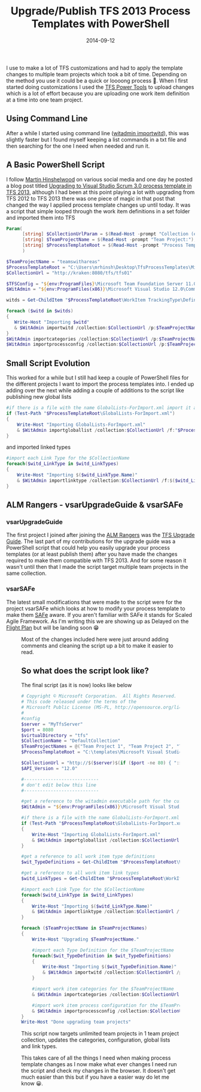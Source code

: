 ﻿---
title: 'Upgrade/Publish TFS 2013 Process Templates with PowerShell'
date: 2014-09-12
tags: ['VSTS / TFS', 'Rangers Research', 'TFS 2013', 'GitHub Projects', 'PowerShell']
draft: false
summary: 'I use to make a lot of TFS customizations and had to apply the template changes to multiple team projects which took a bit of time. Depending on the method you use it could be a quick or loooong process . When I first started doing customizations I used the TFS Power Tools to upload changes which is a lot of effort because you are uploading one work item definition at a time into one team project.'
---


I use to make a lot of TFS customizations and had to apply the template changes to multiple team projects which took a bit of time. Depending on the method you use it could be a quick or loooong process 🙂. When I first started doing customizations I used the [TFS Power Tools](http://visualstudiogallery.msdn.microsoft.com/f017b10c-02b4-4d6d-9845-58a06545627f) to upload changes which is a lot of effort because you are uploading one work item definition at a time into one team project.

## Using Command Line

After a while I started using command line ([witadmin importwitd](http://msdn.microsoft.com/en-us/library/dd312129.aspx)), this was slightly faster but I found myself keeping a list commands in a txt file and then searching for the one I need when needed and run it.

## A Basic PowerShell Script

I follow [Martin Hinshelwood](http://twitter.com/nakedalm) on various social media and one day he posted a blog post titled [Upgrading to Visual Studio Scrum 3.0 process template in TFS 2013](http://nakedalm.com/upgrading-to-visual-studio-scrum-3-0-process-template-in-tfs-2013/), although I had been at this point playing a lot with upgrading from TFS 2012 to TFS 2013 there was one piece of magic in that post that changed the way I applied process template changes up until today. It was a script that simple looped through the work item definitions in a set folder and imported them into TFS


```powershell
Param(
      [string] $CollectionUrlParam = $(Read-Host -prompt "Collection (enter to pick):"), 
      [string] $TeamProjectName = $(Read-Host -prompt "Team Project:"),
      [string] $ProcessTemplateRoot = $(Read-Host -prompt "Process Template Folder:")
      )

$TeamProjectName = "teamswithareas"
$ProcessTemplateRoot = "C:\Users\mrhinsh\Desktop\TfsProcessTemplates\Microsoft Visual Studio Scrum 3.0 - Preview"
$CollectionUrl = "http://kraken:8080/tfs/tfs01"

$TFSConfig = "${env:ProgramFiles}\Microsoft Team Foundation Server 11.0\Tools\TFSConfig.exe"
$WitAdmin = "${env:ProgramFiles(x86)}\Microsoft Visual Studio 12.0\Common7\IDE\witadmin.exe"

witds = Get-ChildItem "$ProcessTemplateRoot\WorkItem TrackingType\Definitions"

foreach ($witd in $witds)
{
   Write-Host "Importing $witd"
   & $WitAdmin importwitd /collection:$CollectionUrl /p:$TeamProjectName /f:$($witd.FullName)
}
$WitAdmin importcategories /collection:$CollectionUrl /p:$TeamProjectName /f:"$ProcessTemplateRoot\WorkItem Tracking\Categories.xml"
$WitAdmin importprocessconfig /collection:$CollectionUrl /p:$TeamProjectName /f:"$ProcessTemplateRoot\WorkItem Tracking\Process\ProcessConfiguration.xml"
```


## Small Script Evolution

This worked for a while but I still had keep a couple of PowerShell files for the different projects I want to import the process templates into. I ended up adding over the next while adding a couple of additions to the script like publishing new global lists


```powershell
#if there is a file with the name GlobalLists-ForImport.xml import it as Global List info for the current collection
if (Test-Path "$ProcessTemplateRoot\GlobalLists-ForImport.xml")
{
    Write-Host "Importing GlobalLists-ForImport.xml"
    & $WitAdmin importgloballist /collection:$CollectionUrl /f:"$ProcessTemplateRoot\GlobalLists-ForImport.xml"
}
```


and imported linked types


```powershell
#import each Link Type for the $CollectionName
foreach($witd_LinkType in $witd_LinkTypes)
{
    Write-Host "Importing $($witd_LinkType.Name)"
    & $WitAdmin importlinktype /collection:$CollectionUrl /f:$($witd_LinkType.FullName)
}
```


## ALM Rangers - vsarUpgradeGuide & vsarSAFe

### vsarUpgradeGuide

The first project I joined after joining the [ALM Rangers](http://aka.ms/vsarUnderstand) was the [TFS Upgrade Guide](http://aka.ms/treasure8). The last part of my contributions for the upgrade guide was a PowerShell script that could help you easily upgrade your process templates (or at least publish them) after you have made the changes required to make them compatible with TFS 2013. And for some reason it wasn't until then that I made the script target multiple team projects in the same collection.

### vsarSAFe

The latest small modifications that were made to the script were for the project vsarSAFe which looks at how to modify your process template to make them [SAFe](http://scaledagileframework.com) aware. If you aren't familiar with SAFe it stands for Scaled Agile Framework. As I'm writing this we are showing up as Delayed on the [Flight Plan](http://blogs.msdn.com/b/willy-peter_schaub/archive/2014/05/08/alm-community-shipped-the-flight-plan-a-simple-known-and-informative-view.aspx) but will be landing soon 😁


<Figure src="https://gordonbeeming.com/blog/binaries/stream/image-png/ba60b061a3488e3b2b06d13e01b6d1fc501c1fce/8d0c3b38-e0d8-4482-a4c2-550f91a144d7.png" alt="" width="0" height="0" caption="" />


Most of the changes included here were just around adding comments and cleaning the script up a bit to make it easier to read.

## So what does the script look like?

The final script (as it is now) looks like below


```powershell
# Copyright © Microsoft Corporation.  All Rights Reserved.
# This code released under the terms of the 
# Microsoft Public License (MS-PL, http://opensource.org/licenses/ms-pl.html.)
# 
#config
$server = "MyTfsServer"
$port = 8080
$virtualDirectory = "tfs"
$CollectionName = "DefaultCollection"
$TeamProjectNames = @("Team Project 1", "Team Project 2", "Team Project 7", "Sample Scrum Project 1")
$ProcessTemplateRoot = "C:\templates\Microsoft Visual Studio Scrum 2013.3"

$CollectionUrl = "http://$($server)$(if ($port -ne 80) { ":$port" })$(if (![string]::IsNullOrEmpty($virtualDirectory)) { "/$virtualDirectory" })/$($CollectionName)"
$API_Version = "12.0"

#----------------------------
# don't edit below this line
#----------------------------

#get a reference to the witadmin executable path for the current api version
$WitAdmin = "${env:ProgramFiles(x86)}\Microsoft Visual Studio $API_Version\Common7\IDE\witadmin.exe"

#if there is a file with the name GlobalLists-ForImport.xml import it as Global List info for the current collection
if (Test-Path "$ProcessTemplateRoot\GlobalLists-ForImport.xml")
{
    Write-Host "Importing GlobalLists-ForImport.xml"
    & $WitAdmin importgloballist /collection:$CollectionUrl /f:"$ProcessTemplateRoot\GlobalLists-ForImport.xml"
}

#get a reference to all work item type definitions
$wit_TypeDefinitions = Get-ChildItem "$ProcessTemplateRoot\WorkItem Tracking\TypeDefinitions\*.*" -include "*.xml"

#get a reference to all work item link types
$witd_LinkTypes = Get-ChildItem "$ProcessTemplateRoot\WorkItem Tracking\LinkTypes\*.*" -include "*.xml"

#import each Link Type for the $CollectionName
foreach($witd_LinkType in $witd_LinkTypes)
{
    Write-Host "Importing $($witd_LinkType.Name)"
    & $WitAdmin importlinktype /collection:$CollectionUrl /f:$($witd_LinkType.FullName)
}

foreach ($TeamProjectName in $TeamProjectNames)
{
    Write-Host "Upgrading $TeamProjectName."

    #import each Type Definition for the $TeamProjectName
    foreach($wit_TypeDefinition in $wit_TypeDefinitions)
    {
        Write-Host "Importing $($wit_TypeDefinition.Name)"
        & $WitAdmin importwitd /collection:$CollectionUrl /p:$TeamProjectName /f:$($wit_TypeDefinition.FullName)
    }

    #import work item categories for the $TeamProjectName
    & $WitAdmin importcategories /collection:$CollectionUrl /p:$TeamProjectName /f:"$ProcessTemplateRoot\WorkItem Tracking\Categories.xml"

    #import work item process configuration for the $TeamProjectName
    & $WitAdmin importprocessconfig /collection:$CollectionUrl /p:$TeamProjectName /f:"$ProcessTemplateRoot\WorkItem Tracking\Process\ProcessConfiguration.xml"
}
Write-Host "Done upgrading team projects"
```


This script now targets unlimited team projects in 1 team project collection, updates the categories, configuration, global lists and link types. 

This takes care of all the things I need when making process template changes as I now make what ever changes I need run the script and check my changes in the browser. It doesn't get much easier than this but if you have a easier way do let me know 😀.

